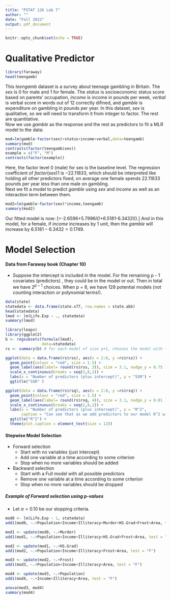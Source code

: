 ```yaml
---
title: "PSTAT 126 Lab 7"
author: ""
date: "Fall 2022"
output: pdf_document
---
```


```r
knitr::opts_chunk$set(echo = TRUE)
```

# Qualitative Predictor
```r
library(faraway)
head(teengamb)
```
This $teengamb$ dataset is a survey about teenage gambling in Britain. The $sex$ is $0$ for male and $1$ for female. The $status$ is socioeconomic status score based on parents' occupation, $income$ is income in pounds per week, $verbal$ is verbal score in words out of $12$ correctly difined, and $gamble$ is expenditure on gambling in pounds per year. In this dataset, $sex$ is qualitative, so we will need to transform it from integer to factor. The rest are quantitative. \
Now we use $gamble$ as the response and the rest as predictors to fit a MLR model to the data: \
```r
mod=lm(gamble~factor(sex)+status+income+verbal,data=teengamb)
summary(mod)
contrasts(factor(teengamb$sex))
example = c("F", "M")
contrasts(factor(example))
```
Here, the factor level $0$ (male) for sex is the baseline level. The regression coefficient of $factor(sex)1$ is $-22.11833$, which should be interpreted like holding all other predictors fixed, on average one female spends $22.11833$ pounds per year less than one male on gambling. \
Next we fit a model to predict $gamble$ using $sex$ and $income$ as well as an interaction term between them. \
```r
mod2=lm(gamble~factor(sex)*income,teengamb)
summary(mod2)

```
Our fitted model is now: 
\[\hat{\text{gamble}}=-2.6596+5.7996*I(\text{sex=female})+6.5181*\text{income}-6.3432*\text{income}*I(\text{sex=female}).\]
And in this model, for a female, if $income$ increases by $1$ unit, then the $gamble$ will increase by $6.5181-6.3432=0.1749$. \

# Model Selection
#### Data from Faraway book (Chapter 10)

* Suppose the intercept is included in the model. For the remaining p - 1 covariates (predictors) , they could be in the model or out. Then in total we have $2^{p-1}$ choices. When p = 8, we have 128 potential models (not counting interaction or polynomial terms!).  


```r
data(state)
statedata <- data.frame(state.x77, row.names = state.abb)
head(statedata)
lmod <- lm(Life.Exp ~ ., statedata)
summary(lmod)
```

\newpage

```r
library(leaps)
library(ggplot2)
b <- regsubsets(formula(lmod),
                data=statedata)
rs <- summary(b) # for each model of size p+1, chooses the model with the lowest RSS value.

ggplot(data = data.frame(rs$rss), aes(x = 2:8, y =rs$rss)) +
  geom_point(colour = "red", size = 1.5) +
  geom_label(aes(label= round(rs$rss, 3)), size = 3.1, nudge_y = 0.75 ) +
  scale_x_continuous(breaks = seq(2,8,1)) +
  labs(x = "Number of predictors (plus intercept)", y = "SSR") +
  ggtitle("SSR" )

ggplot(data = data.frame(rs$rsq), aes(x = 2:8, y =rs$rsq)) +
  geom_point(colour = "red", size = 1.5) +
  geom_label(aes(label= round(rs$rsq, 4)), size = 3.1, nudge_y = 0.01 ) +
  scale_x_continuous(breaks = seq(2,8,1)) +
  labs(x = "Number of predictors (plus intercept)", y = "R^2",
       caption = "Can see that as we add predictors to our model R^2 will always increase and\nSSR will always decrease thus need other criteria to perform model selection.") +
  ggtitle("R^2") +
  theme(plot.caption = element_text(size = 12))

```


\newpage
#### Stepwise Model Selection

* Forward selection
  + Start with no variables (just intercept)
  + Add one variable at a time according to some criterion
  + Stop when no more variables should be added
* Backward selection
  + Start with a Full model with all possible predictors
  + Remove one variable at a time according to some criterion
  + Stop when no more variables should be dropped

##### Example of Forward selection using p-values
* Let $\alpha = 0.10$ be our stopping criteria. 

```r
mod0 <- lm(Life.Exp ~ 1, statedata)
add1(mod0, ~.+Population+Income+Illiteracy+Murder+HS.Grad+Frost+Area, test = "F")

mod1 <- update(mod0, ~.+Murder)
add1(mod1, ~.+Population+Income+Illiteracy+HS.Grad+Frost+Area, test = "F")

mod2 <- update(mod1, ~.+HS.Grad)
add1(mod2, ~.+Population+Income+Illiteracy+Frost+Area, test = "F")

mod3 <- update(mod2, ~.+Frost)
add1(mod3, ~.+Population+Income+Illiteracy+Area, test = "F")

mod4 <- update(mod3, ~.+Population)
add1(mod4, ~.+Income+Illiteracy+Area, test = "F")

anova(mod3, mod4)
summary(mod4)

```